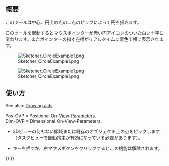 <languages/>

{{Docnav/ja
|[[Sketcher_CreateArcOfParabola/ja|放物線の円弧を作成]]
|[[Sketcher_Create3PointCircle/ja|3点で円を作成]]
|[[Sketcher_Workbench/ja|スケッチャー]]
|IconL=Sketcher_CreateArcOfParabola.svg
|IconR=Sketcher_Create3PointCircle.svg
|IconC=Workbench_Sketcher.svg
}}

{{GuiCommand/ja
|Name=Sketcher CreateCircle
|Name/ja=スケッチャー・中心を指定して円を作成
|MenuLocation=スケッチ → スケッチャージオメトリー → 中心を指定して円を作成
|Workbenches=[[Sketcher_Workbench/ja|スケッチャー]]
|Shortcut={{KEY|G}} {{KEY|C}}
|SeeAlso=[[Sketcher_CreateArc/ja|スケッチャー・中心点から円弧を作成]]
}}

<span id="Description"></span>
== 概要 ==

<div class="mw-translate-fuzzy">
このツールは中心、円上の点の二点のピックによって円を描きます。

このツールを起動するとマウスポインターが赤い円アイコンのついた白い十字に変わります。またポインターの指す座標がリアルタイムに青色で横に表示されます。

[[Image:Sketcher_CircleExample1.png]]
</div>

[[Image:Sketcher_CircleExample1.png‎]]

<span id="Usage"></span>
== 使い方 ==

See also: [[Sketcher_Workbench#Drawing_aids|Drawing aids]].

Pos-OVP = Positional [[Sketcher_Preferences#General|On-View-Parameters]]. {{Version|1.0}}<br>
Dim-OVP = Dimensional On-View-Parameters. {{Version|1.0}}

<div class="mw-translate-fuzzy">
* 3Dビューの何もない領域または既存のオブジェクト上の点をピックします（タスクビューで自動拘束が有効になっている必要があります）。
* {{KEY|ESC}}キーを押すか、右マウスボタンをクリックするとこの機能は解除されます。
</div>


{{Docnav/ja
|[[Sketcher_CreateArcOfParabola/ja|放物線の円弧を作成]]
|[[Sketcher_Create3PointCircle/ja|3点で円を作成]]
|[[Sketcher_Workbench/ja|スケッチャー]]
|IconL=Sketcher_CreateArcOfParabola.svg
|IconR=Sketcher_Create3PointCircle.svg
|IconC=Workbench_Sketcher.svg
}}

{{Sketcher_Tools_navi{{#translation:}}}}
{{Userdocnavi{{#translation:}}}}